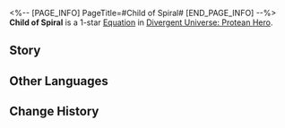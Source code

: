 <%-- [PAGE_INFO]
PageTitle=#Child of Spiral#
[END_PAGE_INFO] --%>
{{Equation Infobox
|period   = Protean Hero
|rarity   = 1
|path1    = Erudition*2
|path2    = The Hunt*2
|effect   = When an ally target's "{{Trait|Brain in a Vat}}" reaches 100%, increases their ATK by {{Color|h|80%}}. After using an attack, deals Additional DMG equal to {{Color|h|80%}} of ATK to the enemy target with the highest HP among the targets attacked, lasting for {{Color|h|3}} turn(s).
|mentions = 
}}
'''Child of Spiral''' is a 1-star [[Divergent Universe: Protean Hero/Equatoins|Equation]] in [[Divergent Universe: Protean Hero]].

==Story==
{{Description|Gee, please forgive me for my lack of manners. I simply can't stop my work at hand.<br />With the sky and the blazing sun as our measure, we once forged steel birds to fly.<br />In the years before the Helix Workshop burned down, Saku basked in eternal spring.<br />Our creations could rival those made by the cities of the Sky Priest.<br />Even the Nodists came from afar to study the theories we derived.<br />But later the destruction came, and Amphoreus grew dimmer by the day.<br />Yet, the offspring of the Helix Workshop still walk the earth, burdened with heavy backpacks,<br />Traveling through the crumbling city-states to fix broken machines.<br />They are dedicated to reviving the lost technologies, knowledge, and ideals.<br />This world was once blessed by the light of our god.<br />So we shall bring back to them the light of reason and intelligence that once illuminated every corner of it.}}
<!--
==Gameplay Notes==
* 
-->
==Other Languages==
{{Other Languages
|en   = Child of Spiral
|zhs  = 螺旋之子
|zht  = 螺旋之子
|ja   = {{Rubi|螺旋|らせん}}の{{Rubi|子|こ}}
|ko   = 나선의 아이
|es   = Hijo de la espiral
|fr   = Enfant de la spirale
|ru   = Дитя спирали
|th   = บุตรแห่งเกลียววน
|vi   = Đứa Con Của Xoắn Ốc
|de   = Kind der Helix
|id   = Child of Spiral
|pt   = Criança da Espiral
}}

==Change History==
{{Change History|3.1}}
